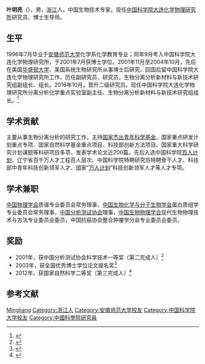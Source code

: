 {{Infobox person
| 姓名       = 叶明亮
| 性别       = 男
| 出生日期   = {{birth year and age|1973}}<ref name=kxw>{{cite web|url=http://news.sciencenet.cn/sbhtmlnews/2019/4/345419.shtm|title=科研的楷模 人生的导师|publisher=科学网|date=2019-04-23|access-date=2021-01-21|archive-date=2020-05-21|archive-url=https://web.archive.org/web/20200521042542/http://news.sciencenet.cn/sbhtmlnews/2019/4/345419.shtm|dead-url=no}}</ref>
| 出生地点   = {{CHN}}[[浙江省|浙江省]]<ref name=kxw/>
| 居住地     = [[大连市|大连市]]
| 国籍       = {{PRC}}
| 民族       = 
| 教育程度   = [[博士|博士]]
| 母校       = [[安徽师范大学|安徽师范大学]]<br />[[中国科学院大学|中国科学院大学]]
| 职业       = [[研究员|研究员]]
| 机构       = [[中国科学院大连化学物理研究所|中国科学院大连化学物理研究所]]
| 研究领域   = 生物分离分析
| 政党       = 
| 获奖       = {{Awards|award=[[国家自然科学二等奖|国家自然科学二等奖]]|year=2012年}}
}}
'''叶明亮'''（{{bd|1973年|}}），男，[[浙江省|浙江]]人，中国生物技术专家，现任[[中国科学院大连化学物理研究所|中国科学院大连化学物理研究所]]研究员、博士生导师。

== 生平 ==
1996年7月毕业于[[安徽师范大学|安徽师范大学]]化学系化学教育专业；同年9月考入中国科学院大连化学物理研究所，于2001年7月获博士学位。2001年11月至2004年10月，先后在美国[[华盛顿大学|华盛顿大学]]、美国系统生物研究所从事博士后研究。回国后留中国科学院大连化学物理研究所工作，历任副研究员、研究员，生物分离分析新材料与新技术研究组副组长、组长。2016年10月，晋升二级研究员。现任中国科学院大连化学物理研究所分离分析化学重点实验室副主任、生物分离分析新材料与新技术研究组组长。<ref>{{cite web|url=http://www.bioanalysis.dicp.ac.cn/info/1005/1070.htm|title=叶明亮  研究员|publisher=中国科学院大连化学物理研究所|accessdate=2021-01-21}}</ref>

== 学术贡献 ==
主要从事生物分离分析的研究工作，主持[[国家杰出青年科学基金|国家杰出青年科学基金]]、国家重点研发计划重点专项、国家自然科学基金重点项目、科技部创新方法项目、国家重大科学研究计划课题等科研项目多项，发表学术论文近200篇。先后入选中国科学院[[百人计划|百人计划]]、辽宁省百千万人才工程百人层次、中国科学院特聘研究员特聘骨干人才、科技部中青年科技创新领军人才、国家“[[万人计划|万人计划]]”科技创新领军人才等人才专项。

== 学术兼职 ==
[[中国物理学会|中国物理学会]]质谱专业委员会常务理事，[[中国生物化学与分子生物学会|中国生物化学与分子生物学会]]蛋白质组学专业委员会常务理事，[[中国分析测试协会|中国分析测试协会]]理事，[[中国生物物理学会|中国生物物理学会]]现代生物物理技术与方法专业委员会委员，中国抗癌协会整合肿瘤学分会专业委员会委员。

== 奖励 ==
* 2001年，获中国分析测试协会科学技术一等奖（第二完成人）<ref>{{cite web|url=http://www.caia.org.cn/erJiDetial/36-8227.html|title=2001年“CAIA奖”获奖名单|publisher=中国分析测试协会|accessdate=2021-01-21}}</ref>
* 2003年，获全国优秀博士学位论文提名奖<ref>{{cite web|url=http://www.chinadegrees.cn/xwyyjsjyxx/zlpj/yblwpm/yblwpxgs/tmlw/266390.shtml|title=2003年全国优秀博士学位论文提名名单（按学科排列）|publisher=中国学位与研究生教育信息网|accessdate=2021-08-07|archive-date=2021-08-07|archive-url=https://web.archive.org/web/20210807082729/http://www.chinadegrees.cn/xwyyjsjyxx/zlpj/yblwpm/yblwpxgs/tmlw/266390.shtml|dead-url=no}}</ref>
* 2012年，获国家自然科学二等奖（第三完成人）<ref>{{cite web|url=http://www.most.gov.cn/ztzl/gjkxjsjldh/jldh2012/jldh12jlgg/201301/t20130117_99196.htm|title=2012年度国家自然科学奖获奖项目|publisher=中华人民共和国科学技术部|date=2013-01-17|access-date=2021-01-21|archive-date=2020-05-05|archive-url=https://web.archive.org/web/20200505021148/http://www.most.gov.cn/ztzl/gjkxjsjldh/jldh2012/jldh12jlgg/201301/t20130117_99196.htm|dead-url=no}}</ref>

== 参考文献 ==
{{Reflist}}

{{Authority control}}
{{DEFAULTSORT:Ye叶}}
[[Category:葉姓|Mingliang]]
[[Category:浙江人|Category:浙江人]]
[[Category:安徽师范大学校友|Category:安徽师范大学校友]]
[[Category:中国科学院大学校友|Category:中国科学院大学校友]]
[[Category:中國科學院研究員|Category:中國科學院研究員]]